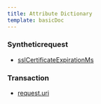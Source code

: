 ```yaml
---
title: Attribute Dictionary
template: basicDoc
---
```




### Syntheticrequest

* [sslCertificateExpirationMs](/attribute-dictionary/syntheticrequest/sslcertificateexpirationms)

### Transaction

* [request.uri](/attribute-dictionary/transaction/requesturi)